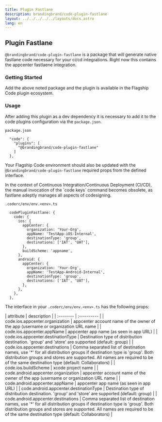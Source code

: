 ```yaml
---
title: Plugin Fastlane
description: brandingbrand/code-plugin-fastlane
layout: ../../../../../layouts/docs.astro
lang: en
---
```



## Plugin Fastlane

`@brandingbrand/code-plugin-fastlane` is a package that will generate native fastlane code necessary for your ci/cd integrations. Right now this contains the appcenter fastlaene integration.

### Getting Started

<div class="flex w-full my-6">
  <CodeCopy args="yarn add -D @brandingbrand/code-plugin-fastlane" />
</div>

Add the above noted package and the plugin is available in the Flagship Code plugin ecosystem.

### Usage

After adding this plugin as a dev dependency it is necessary to add it to the code plugins configuration via the `package.json`.

`package.json`

```
  "code": {
    "plugins": [
      "@brandingbrand/code-plugin-fastlane"
    ]
  },
```

Your Flagship Code environment should also be updated with the `@brandingbrand/code-plugin-fastlane` required props from the defined interface.

<aside class="p-2 bg-yellow-100 rounded-md mb-2">
In the context of Continuous Integration/Continuous Deployment (CI/CD), the manual invocation of the `code keys` command becomes obsolete, as fastlane adeptly manages all aspects of codesigning.
</aside>

`.coderc/env/env.<env>.ts`

```
  codePluginFastlane: {
    code: {
      ios: {
        appCenter: {
          organization: 'Your-Org',
          appName: 'TestApp-iOS-Internal',
          destinationType: 'group',
          destinations: ['IAT', 'UAT'],
        },
        buildScheme: 'appname',
      },
      android: {
        appCenter: {
          organization: 'Your-Org',
          appName: 'TestApp-Android-Internal',
          destinationType: 'group',
          destinations: ['IAT', 'UAT'],
        },
      },
    },
  },
```

The interface in your `.coderc/env/env.<env>.ts` has the following props:

<div class="my-4 overflow-scroll">
| attribute                                | description                                                                                      |
| :--------                                | :----------                                                                                      |
| code.ios.appcenter.organization        | appcenter account name of the owner of the app (username or organization URL name                |
| code.ios.appcenter.appName             | appcenter app name (as seen in app URL)                                                          |
| code.ios.appcenter.destinationType     | Destination type of distribution destination. 'group' and 'store' are supported (default: group) |
| code.ios.appcenter.destinations        | Comma separated list of destination names, use '*' for all distribution groups if destination type is 'group'. Both distribution groups and stores are supported. All names are required to be of the same destination type (default: Collaborators)         |
| code.ios.buildScheme                   | xcode project name                                                                               |
| code.android.appcenter.organization    | appcenter account name of the owner of the app (username or organization URL name                |
| code.android.appcenter.appName         | appcenter app name (as seen in app URL)                                                          |
| code.android.appcenter.destinationType | Destination type of distribution destination. 'group' and 'store' are supported (default: group) |
| code.android.appcenter.destinations    | Comma separated list of destination names, use '*' for all distribution groups if destination type is 'group'. Both distribution groups and stores are supported. All names are required to be of the same destination type (default: Collaborators)         |
</div>
